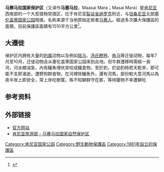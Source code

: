 {{noteTA|G1=地名}}
{{Infobox protected area
| name = 马赛马拉国家保护区<br />Maasai Mara National Reserve
| photo_alt = Maasai Mara scenery
| photo = Masai Mara at Sunset.jpg
| photo_caption = 保護區日落景觀
| map = Kenya
| relief=1
| map_caption = 馬賽馬拉國家保護區在肯亞的位置
| map_width =
| location = {{KEN}}[[裂谷省|裂谷省]]
| nearest_town = [[納羅克|納羅克]]
| coordinates = {{coord|1|29|24|S|35|8|38|E|format=dms|display=inline,title}}
| area_km2 = 1510
| area_ref = <ref name="WDPA"/>
| established = 1961
| visitation_num =
| visitation_year =
| governing_body = 跨馬拉和納羅克理事會
}}
'''马赛马拉国家保护区'''（又译作'''马塞马拉'''，Maasai Mara；Masai Mara）是[[肯尼亚|肯尼亚]]西南部的一个大型猎物禁猎区，位于肯尼亚[[裂谷省|裂谷省]][[纳罗克|纳罗克]]附近，与[[坦桑尼亚|坦桑尼亚]]北部[[塞伦盖蒂国家公园|塞伦盖蒂国家公园]]相接。名称来源于当地原始定居者[[马赛人|马赛人]]。經過多次擴大保護區的面積，目前保護區面積有1510平方公里<ref>{{cite journal |last=Walpole |first=M |last2=Karanja |first2=GG |last3=Sitati |first3=NW |last4=Leader-Williams |title=Wildlife and People: Conflict and Conservation in Masai Mara, Kenya |journal=Wildlife and Development Series |volume=14 |pages= |publisher=International Institute for Environment and Development |location=London |isbn=1843694166 |url=http://www.maratriangle.org/research/Factors%20Affecting%20the%20Recovery%20of%20the%20Masai%20Mara%20Rhino%20Population.pdf |accessdate=23 October 2010 |date=May 2003 }}{{dead link|date=2018年5月 |bot=InternetArchiveBot |fix-attempted=yes }}</ref>。

==大遷徙==
{{expand-section}}
保护区内拥有大量的[[豹属|豹属]]动物以及例如[[斑马|斑马]]、[[汤氏瞪羚|汤氏瞪羚]]、[[角马|角马]]等迁徙动物，每年7月至10月，迁徙动物会从塞伦盖蒂国家公园来到此地。但牛群遷移時需經一長河，河水頗湍急，內有鱷魚埋伏突咬成鱷食物，至於豹，於幼豹時若天乾旱，即可能不支即渴逝，遭野狗群食物，在河裡除鱷魚外，還有河馬，部份較大意河馬以為夜半岸上即安全，常上岸吃樹葉，殊不知獅群守在那，等待獵物不幸遭獅吃

==参考资料==
{{reflist}}

==外部链接==
{{Commonscat|Masai Mara|马赛马拉}}
* [https://www.masaimara.travel/ 官方网站] {{Wayback|url=http://www.maratriangle.org/ |date=20110225091915 }}
* [https://web.archive.org/web/20081024175932/http://www.tourism.go.ke/default.nsf/doc21/4YGEX3ADMY6?opendocument&l=1&e=1&se=103 肯尼亚旅游部 - 马赛马拉国家自然保护区]

{{肯亞國家公園}}

{{Authority control}}
[[Category:肯尼亚国家公园|Category:肯尼亚国家公园]]
[[Category:野生動物保護區|Category:野生動物保護區]]
[[Category:1961年設立的保護區|Category:1961年設立的保護區]]